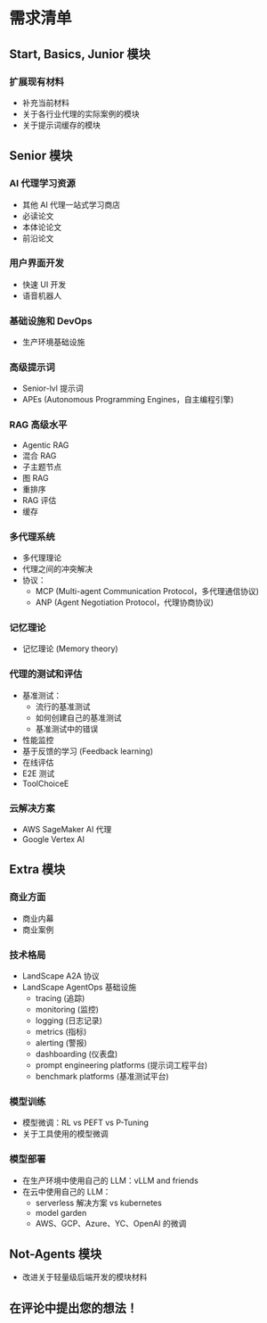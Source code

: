# 需求清单

## Start, Basics, Junior 模块

### 扩展现有材料
- 补充当前材料
- 关于各行业代理的实际案例的模块
- 关于提示词缓存的模块

## Senior 模块

### AI 代理学习资源
- 其他 AI 代理一站式学习商店
- 必读论文
- 本体论论文
- 前沿论文

### 用户界面开发
- 快速 UI 开发
- 语音机器人

### 基础设施和 DevOps
- 生产环境基础设施

### 高级提示词
- Senior-lvl 提示词
- APEs (Autonomous Programming Engines，自主编程引擎)

### RAG 高级水平
- Agentic RAG
- 混合 RAG
- 子主题节点
- 图 RAG
- 重排序
- RAG 评估
- 缓存

### 多代理系统
- 多代理理论
- 代理之间的冲突解决
- 协议：
  - MCP (Multi-agent Communication Protocol，多代理通信协议)
  - ANP (Agent Negotiation Protocol，代理协商协议)

### 记忆理论
- 记忆理论 (Memory theory)

### 代理的测试和评估
- 基准测试：
  - 流行的基准测试
  - 如何创建自己的基准测试
  - 基准测试中的错误
- 性能监控
- 基于反馈的学习 (Feedback learning)
- 在线评估
- E2E 测试
- ToolChoiceE

### 云解决方案
- AWS SageMaker AI 代理
- Google Vertex AI

## Extra 模块

### 商业方面
- 商业内幕
- 商业案例

### 技术格局
- LandScape A2A 协议
- LandScape AgentOps 基础设施
  - tracing (追踪)
  - monitoring (监控)
  - logging (日志记录)
  - metrics (指标)
  - alerting (警报)
  - dashboarding (仪表盘)
  - prompt engineering platforms (提示词工程平台)
  - benchmark platforms (基准测试平台)

### 模型训练
- 模型微调：RL vs PEFT vs P-Tuning
- 关于工具使用的模型微调

### 模型部署
- 在生产环境中使用自己的 LLM：vLLM and friends
- 在云中使用自己的 LLM：
  - serverless 解决方案 vs kubernetes
  - model garden
  - AWS、GCP、Azure、YC、OpenAI 的微调

## Not-Agents 模块
- 改进关于轻量级后端开发的模块材料

## 在评论中提出您的想法！
